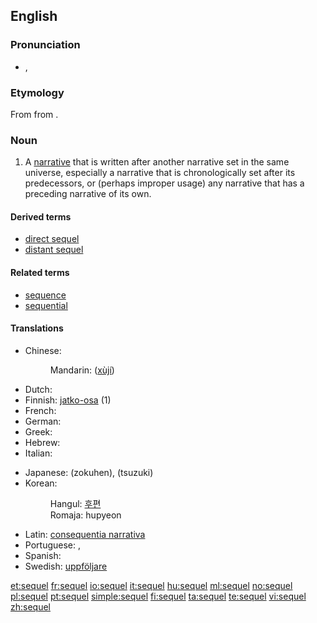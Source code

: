 ==English==

===Pronunciation===
* {{IPA|/ˈsiːkwəl/}}, {{SAMPA|/"si:kw@l/}}

===Etymology===
From {{etyl|la}} {{term|sequela|lang=la}} from {{term|sequi|lang=la||to follow}}.

===Noun===
{{en-noun}}

# {{narratology}} A [[narrative]] that is written after another narrative set in the same universe, especially a narrative that is chronologically set after its predecessors, or (perhaps improper usage) any narrative that has a preceding narrative of its own.

====Derived terms====
* [[direct sequel]]
* [[distant sequel]]

====Related terms====
* [[sequence]]
* [[sequential]]

====Translations====
{{trans-top|a narrative written after another narrative set in the same universe}}
* Chinese:
*: Mandarin: {{zh-ts|續集|续集}} ([[xùjí]])
* Dutch: {{t-|nl|vervolg}}
* Finnish: [[jatko-osa]] (1)
* French: {{t+|fr|suite}}
* German: {{t+|de|Folge}}
* Greek: {{t+|el|συνέπεια|tr=synépeia|sc=Grek}}
* Hebrew: {{t|he|המשך|tr=hemsheikh}}
* Italian: {{t+|it|seguito}}
{{trans-mid}}
* Japanese: {{Jpan|[[続編]]}} (zokuhen), {{Jpan|[[続き]]}} (tsuzuki)
* Korean:
*: Hangul: [[후편]]
*: Romaja: hupyeon
* Latin: [[consequentia narrativa]]
* Portuguese: {{t|pt|sequência|f}},  {{t|pt|continuação|f}}
* Spanish: {{t+|es|secuela}}
* Swedish: [[uppföljare]] {{c}}
{{trans-bottom}}

[[et:sequel]]
[[fr:sequel]]
[[io:sequel]]
[[it:sequel]]
[[hu:sequel]]
[[ml:sequel]]
[[no:sequel]]
[[pl:sequel]]
[[pt:sequel]]
[[simple:sequel]]
[[fi:sequel]]
[[ta:sequel]]
[[te:sequel]]
[[vi:sequel]]
[[zh:sequel]]